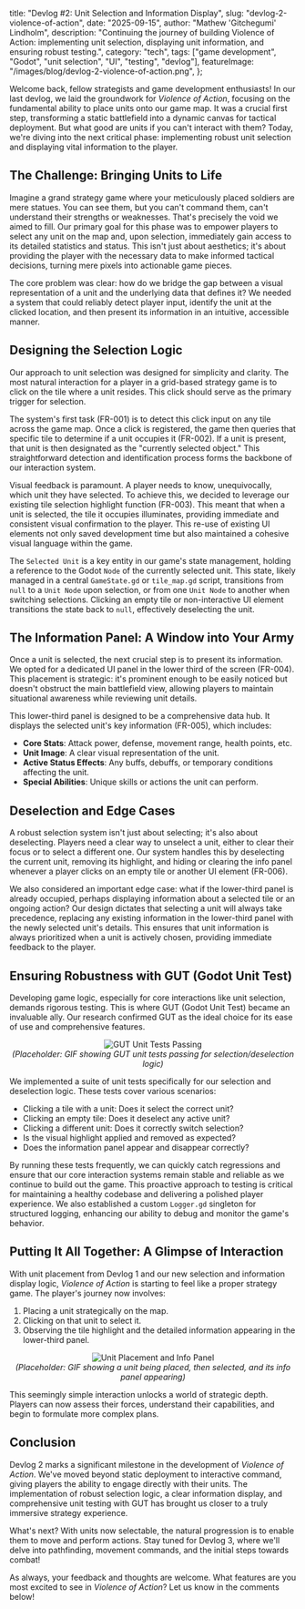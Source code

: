   title: "Devlog #2: Unit Selection and Information Display",
  slug: "devlog-2-violence-of-action",
  date: "2025-09-15",
  author: "Mathew 'Gitchegumi' Lindholm",
  description: "Continuing the journey of building Violence of Action: implementing unit selection, displaying unit information, and ensuring robust testing.",
  category: "tech",
  tags: ["game development", "Godot", "unit selection", "UI", "testing", "devlog"],
  featureImage: "/images/blog/devlog-2-violence-of-action.png",
};

Welcome back, fellow strategists and game development enthusiasts! In our last devlog, we laid the groundwork for *Violence of Action*, focusing on the fundamental ability to place units onto our game map. It was a crucial first step, transforming a static battlefield into a dynamic canvas for tactical deployment. But what good are units if you can't interact with them? Today, we're diving into the next critical phase: implementing robust unit selection and displaying vital information to the player.

## The Challenge: Bringing Units to Life

Imagine a grand strategy game where your meticulously placed soldiers are mere statues. You can see them, but you can't command them, can't understand their strengths or weaknesses. That's precisely the void we aimed to fill. Our primary goal for this phase was to empower players to select any unit on the map and, upon selection, immediately gain access to its detailed statistics and status. This isn't just about aesthetics; it's about providing the player with the necessary data to make informed tactical decisions, turning mere pixels into actionable game pieces.

The core problem was clear: how do we bridge the gap between a visual representation of a unit and the underlying data that defines it? We needed a system that could reliably detect player input, identify the unit at the clicked location, and then present its information in an intuitive, accessible manner.

## Designing the Selection Logic

Our approach to unit selection was designed for simplicity and clarity. The most natural interaction for a player in a grid-based strategy game is to click on the tile where a unit resides. This click should serve as the primary trigger for selection.

The system's first task (FR-001) is to detect this click input on any tile across the game map. Once a click is registered, the game then queries that specific tile to determine if a unit occupies it (FR-002). If a unit is present, that unit is then designated as the "currently selected object." This straightforward detection and identification process forms the backbone of our interaction system.

Visual feedback is paramount. A player needs to know, unequivocally, which unit they have selected. To achieve this, we decided to leverage our existing tile selection highlight function (FR-003). This meant that when a unit is selected, the tile it occupies illuminates, providing immediate and consistent visual confirmation to the player. This re-use of existing UI elements not only saved development time but also maintained a cohesive visual language within the game.

The `Selected Unit` is a key entity in our game's state management, holding a reference to the Godot `Node` of the currently selected unit. This state, likely managed in a central `GameState.gd` or `tile_map.gd` script, transitions from `null` to a `Unit Node` upon selection, or from one `Unit Node` to another when switching selections. Clicking an empty tile or non-interactive UI element transitions the state back to `null`, effectively deselecting the unit.

## The Information Panel: A Window into Your Army

Once a unit is selected, the next crucial step is to present its information. We opted for a dedicated UI panel in the lower third of the screen (FR-004). This placement is strategic: it's prominent enough to be easily noticed but doesn't obstruct the main battlefield view, allowing players to maintain situational awareness while reviewing unit details.

This lower-third panel is designed to be a comprehensive data hub. It displays the selected unit's key information (FR-005), which includes:

*   **Core Stats**: Attack power, defense, movement range, health points, etc.
*   **Unit Image**: A clear visual representation of the unit.
*   **Active Status Effects**: Any buffs, debuffs, or temporary conditions affecting the unit.
*   **Special Abilities**: Unique skills or actions the unit can perform.

## Deselection and Edge Cases

A robust selection system isn't just about selecting; it's also about deselecting. Players need a clear way to unselect a unit, either to clear their focus or to select a different one. Our system handles this by deselecting the current unit, removing its highlight, and hiding or clearing the info panel whenever a player clicks on an empty tile or another UI element (FR-006).

We also considered an important edge case: what if the lower-third panel is already occupied, perhaps displaying information about a selected tile or an ongoing action? Our design dictates that selecting a unit will always take precedence, replacing any existing information in the lower-third panel with the newly selected unit's details. This ensures that unit information is always prioritized when a unit is actively chosen, providing immediate feedback to the player.

## Ensuring Robustness with GUT (Godot Unit Test)

Developing game logic, especially for core interactions like unit selection, demands rigorous testing. This is where GUT (Godot Unit Test) became an invaluable ally. Our research confirmed GUT as the ideal choice for its ease of use and comprehensive features.

<p align="center">
  <img src="/gif/unit_tests_pass.gif" alt="GUT Unit Tests Passing" />
  <br />
  <em>(Placeholder: GIF showing GUT unit tests passing for selection/deselection logic)</em>
</p>

We implemented a suite of unit tests specifically for our selection and deselection logic. These tests cover various scenarios:
*   Clicking a tile with a unit: Does it select the correct unit?
*   Clicking an empty tile: Does it deselect any active unit?
*   Clicking a different unit: Does it correctly switch selection?
*   Is the visual highlight applied and removed as expected?
*   Does the information panel appear and disappear correctly?

By running these tests frequently, we can quickly catch regressions and ensure that our core interaction systems remain stable and reliable as we continue to build out the game. This proactive approach to testing is critical for maintaining a healthy codebase and delivering a polished player experience. We also established a custom `Logger.gd` singleton for structured logging, enhancing our ability to debug and monitor the game's behavior.

## Putting It All Together: A Glimpse of Interaction

With unit placement from Devlog 1 and our new selection and information display logic, *Violence of Action* is starting to feel like a proper strategy game. The player's journey now involves:

1.  Placing a unit strategically on the map.
2.  Clicking on that unit to select it.
3.  Observing the tile highlight and the detailed information appearing in the lower-third panel.

<p align="center">
  <img src="/gif/unit_ui.gif" alt="Unit Placement and Info Panel" />
  <br />
  <em>(Placeholder: GIF showing a unit being placed, then selected, and its info panel appearing)</em>
</p>

This seemingly simple interaction unlocks a world of strategic depth. Players can now assess their forces, understand their capabilities, and begin to formulate more complex plans.

## Conclusion

Devlog 2 marks a significant milestone in the development of *Violence of Action*. We've moved beyond static deployment to interactive command, giving players the ability to engage directly with their units. The implementation of robust selection logic, a clear information display, and comprehensive unit testing with GUT has brought us closer to a truly immersive strategy experience.

What's next? With units now selectable, the natural progression is to enable them to move and perform actions. Stay tuned for Devlog 3, where we'll delve into pathfinding, movement commands, and the initial steps towards combat!

As always, your feedback and thoughts are welcome. What features are you most excited to see in *Violence of Action*? Let us know in the comments below!
